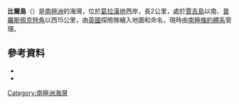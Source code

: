 {{Coord|66|0|S|65|41|W|source:GNIS|display=title}}

'''比爾島'''（{{lang-en|Beer Island}}）是[[南極洲|南極洲]]的海灣，位於[[葛拉漢地|葛拉漢地]]西岸，長2公里，處於[[賈吉島|賈吉島]]以南、[[普羅斯佩克特角|普羅斯佩克特角]]以西15公里，由[[英國|英國]]探險隊繪入地圖和命名，現時由[[南極條約體系|南極條約體系]]管理。

==參考資料==
*{{cite gnis | type = antarid | id = 1164| name = Beer Island | accessdate = 2011-05-28}}
*{{usgs-gazetteer|id=1164}}

{{DEFAULTSORT:Beer Island}}
[[Category:南極洲海灣|Category:南極洲海灣]]


{{GrahamCoast-geo-stub}}